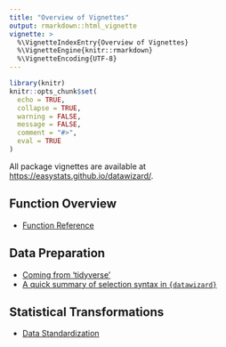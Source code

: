 ```yaml
---
title: "Overview of Vignettes"
output: rmarkdown::html_vignette
vignette: >
  %\VignetteIndexEntry{Overview of Vignettes}
  %\VignetteEngine{knitr::rmarkdown}
  %\VignetteEncoding{UTF-8}
---
```


```r
library(knitr)
knitr::opts_chunk$set(
  echo = TRUE,
  collapse = TRUE,
  warning = FALSE,
  message = FALSE,
  comment = "#>",
  eval = TRUE
)
```

All package vignettes are available at [https://easystats.github.io/datawizard/](https://easystats.github.io/datawizard/).

## Function Overview

* [Function Reference](https://easystats.github.io/datawizard/reference/index.html)


## Data Preparation

* [Coming from 'tidyverse'](https://easystats.github.io/datawizard/articles/tidyverse_translation.html)
* [A quick summary of selection syntax in `{datawizard}`](https://easystats.github.io/datawizard/articles/selection_syntax.html)


## Statistical Transformations

* [Data Standardization](https://easystats.github.io/datawizard/articles/standardize_data.html)
